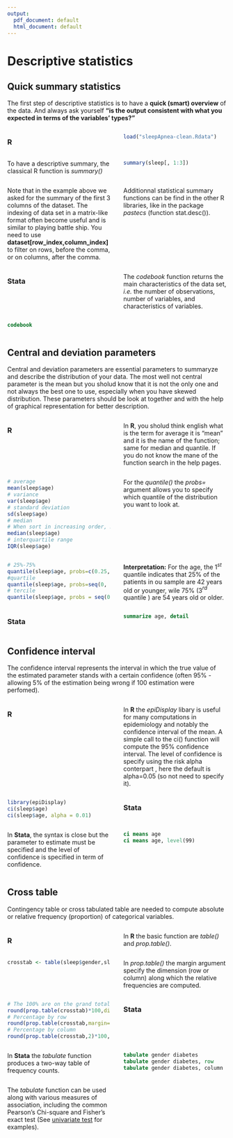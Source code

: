 ```yaml
---
output:
  pdf_document: default
  html_document: default
---
```

# Descriptive statistics

## Quick summary statistics
The first step of descriptive statistics is to have a **quick (smart) overview** of the data. And always ask yourself **"is the output consistent with what you expected in terms of the variables’ types?"**

::::{style="display: grid; grid-template-columns: 1fr 1fr; grid-column-gap: 30px;"}
:::{}
### R{-}
```r
load("sleepApnea-clean.Rdata")
```

To have a descriptive summary, the classical R function is *summary()*
```r
summary(sleep[, 1:3])
```

Note that in the example above we asked for the summary of the first 3 columns of the dataset. The indexing of data set in a matrix-like format often become useful and is similar to playing battle ship. You need to use **dataset[row_index,column_index]** to filter on rows, before the comma,  or on columns, after the comma.

Additionnal statistical summary functions can be find in the other R libraries, like in the package *pastecs* (function stat.desc()).
:::

:::{}
### Stata{-}
The *codebook* function returns the main characteristics of the data set, *i.e.* the number of observations, number of variables, and characteristics of variables.
```stata
codebook
```
:::
::::

## Central and deviation parameters

Central and deviation parameters are essential parameters to summaryze and describe the distribution of your data. The most well not central parameter is the mean but you sholud know that it is not the only one and not always the best one to use, especially when you have skewed distribution. These parameters should be look at together and with the help of graphical representation for better description.

::::{style="display: grid; grid-template-columns: 1fr 1fr; grid-column-gap: 30px;"}
:::{}
### R{-}

In **R**, you sholud think english what is the term for average it is "mean" and it is the name of the function;  same for median and quantile. If you do not know the mane of the function search in the help pages.
```r
# average
mean(sleep$age)
# variance
var(sleep$age)
# standard deviation
sd(sleep$age)
# median 
# When sort in increasing order, 50% of values below and above
median(sleep$age)
# interquartile range
IQR(sleep$age)
```

For the *quantile()* the *probs=* argument allows you to specify which quantile of the distribution you want to look at. 
```r
# 25%-75%
quantile(sleep$age, probs=c(0.25, 0.75))
#quartile
quantile(sleep$age, probs=seq(0, 1, 1/4))
# tercile
quantile(sleep$age, probs = seq(0,1,1/3))
```
**Interpretation:** For the age, the 1$^{st}$ quantile indicates that 25% of the patients in ou sample are 42 years old or younger, wile 75% (3$^{rd}$ quantile ) are 54 years old or older.
:::

:::{}
### Stata{-}

```stata
summarize age, detail
````

:::
::::

## Confidence interval

The confidence interval represents the interval in which the true value of the estimated parameter stands with a certain confidence (often 95% - allowing 5% of the estimation being wrong if 100 estimation were perfomed).

::::{style="display: grid; grid-template-columns: 1fr 1fr; grid-column-gap: 30px;"}
:::{}
### R{-}
In **R** the *epiDisplay* libary is useful for many computations in epidemiology and notably the confidence interval of the mean. A simple call to the ci() function will compute the 95% confidence interval. The level of confidence is specify using the risk alpha conterpart , here the default is alpha=0.05 (so not need to specify it). 
```r
library(epiDisplay)
ci(sleep$age)
ci(sleep$age, alpha = 0.01)
```
:::

:::{}
### Stata{-}
In **Stata**, the syntax is close but the parameter to estimate must be specified and the level of confidence is specified in term of confidence.
```stata
ci means age
ci means age, level(99)
```
:::
::::

## Cross table
Contingency table or cross tabulated table are needed to compute absolute or relative frequency (proportion) of categorical variables.

::::{style="display: grid; grid-template-columns: 1fr 1fr; grid-column-gap: 30px;"}
:::{}
### R{-}
In **R** the basic function are *table()* and *prop.table()*. 
```r
crosstab <- table(sleep$gender,sleep$diabetes)
```

In *prop.table()* the  margin argument specify the dimension (row or column) along which the relative frequencies are computed.
```r
# The 100% are on the grand total
round(prop.table(crosstab)*100,digits=2)
# Percentage by row
round(prop.table(crosstab,margin=1)*100,digits=2)
# Percentage by column
round(prop.table(crosstab,2)*100,digits=2)
```
:::

:::{}
### Stata{-}
In **Stata** the *tabulate* function produces a two-way table of frequency counts.
```stata
tabulate gender diabetes
tabulate gender diabetes, row
tabulate gender diabetes, column
```
The *tabulate* function can be used along with various measures of association, including the common Pearson’s Chi-square and Fisher’s exact test (See [univariate test](Univariate statistical test) for examples).
:::
::::